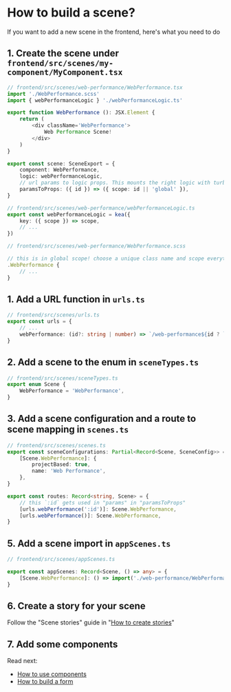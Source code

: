 
<Meta title="Scene-Howto/ How to build a scene?" />

# How to build a scene?

If you want to add a new scene in the frontend, here's what you need to do

## 1. Create the scene under `frontend/src/scenes/my-component/MyComponent.tsx`

```ts
// frontend/src/scenes/web-performance/WebPerformance.tsx
import './WebPerformance.scss'
import { webPerformanceLogic } './webPerformanceLogic.ts'

export function WebPerformance (): JSX.Element {
    return (
        <div className='WebPerformance'>
            Web Performance Scene!
        </div>
    )
}

export const scene: SceneExport = {
    component: WebPerformance,
    logic: webPerformanceLogic,
    // url params to logic props. This mounts the right logic with turbo mode before the component renders.
    paramsToProps: ({ id }) => ({ scope: id || 'global' }),
}
```

```ts
// frontend/src/scenes/web-performance/webPerformanceLogic.ts
export const webPerformanceLogic = kea({
    key: ({ scope }) => scope,
    // ...
})
```

```ts
// frontend/src/scenes/web-performance/WebPerformance.scss

// this is in global scope! choose a unique class name and scope everything under it
.WebPerformance {
    // ...
}
```


## 1. Add a URL function in `urls.ts`

```ts
// frontend/src/scenes/urls.ts
export const urls = {
    // ...
    webPerformance: (id?: string | number) => `/web-performance${id ? `/${id}` : ''}`,
}
```

## 2. Add a scene to the enum in `sceneTypes.ts`

```ts
// frontend/src/scenes/sceneTypes.ts
export enum Scene {
    WebPerformance = 'WebPerformance',
}
```

## 3. Add a scene configuration and a route to scene mapping in `scenes.ts`

```ts
// frontend/src/scenes/scenes.ts
export const sceneConfigurations: Partial<Record<Scene, SceneConfig>> = {
    [Scene.WebPerformance]: {
        projectBased: true,
        name: 'Web Performance',
    },
}

export const routes: Record<string, Scene> = {
    // this `:id` gets used in "params" in "paramsToProps"
    [urls.webPerformance(':id')]: Scene.WebPerformance,
    [urls.webPerformance()]: Scene.WebPerformance,
}
```

## 5. Add a scene import in `appScenes.ts`

```ts
// frontend/src/scenes/appScenes.ts

export const appScenes: Record<Scene, () => any> = {
    [Scene.WebPerformance]: () => import('./web-performance/WebPerformance'),
}
```

## 6. Create a story for your scene

Follow the "Scene stories" guide in "[How to create stories](http://localhost:6006/?path=/docs/how-to-create-stories--page)"

## 7. Add some components

Read next:
- [How to use components](/docs/components-how-to-use-components--page)
- [How to build a form](/docs/forms-how-to-build-a-form--page)
